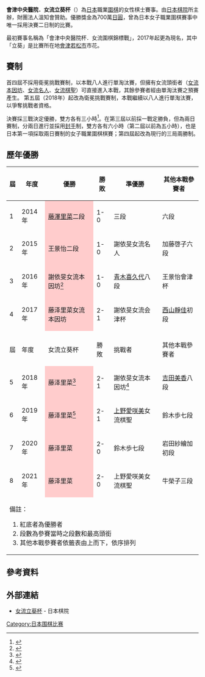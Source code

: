 {{围棋比赛
| name=會津中央醫院・女流立葵杯
| sponsor= [[日本棋院|日本棋院]]
| prize= 700萬[[日圓|日圓]]
| final=三番勝負
| style=8人淘汰賽
| time limit=三小時
| rule= 
| qualification=
| seeds=擁有女流頭銜者
| found= 2014年
}}
'''會津中央醫院．女流立葵杯'''（{{lang-ja|会津中央病院・女流立葵杯}}）為[[日本|日本]]職業[[圍棋|圍棋]]的女性棋士賽事。由[[日本棋院|日本棋院]]所主辦，財團法人溫知會{{link-ja|會津中央醫院|会津中央病院|會津中央醫院}}贊助。優勝獎金為700萬[[日圓|日圓]]，曾為日本女子職業圍棋賽事中唯一採用決賽二日制的比賽。

最初賽事名稱為「會津中央醫院杯．女流圍棋錦標戰」，2017年起更為現名，其中「立葵」是比賽所在地[[會津若松市|會津若松市]]市花。

==賽制==
首四屆不採用衛冕挑戰賽制，以本戰八人進行單淘汰賽，但擁有女流頭銜者（[[女流本因坊|女流本因坊]]、[[女流名人|女流名人]]、[[女流棋聖|女流棋聖]]）可直接進入本戰，其餘參賽者經由單淘汰賽之預賽產生。
第五屆（2018年）起改為衛冕挑戰賽制，本戰繼續以八人進行單淘汰賽，以爭奪挑戰者資格。

決賽採三戰決定優勝，雙方各有三小時<ref>{{Cite news| url=http://www.minpo.jp/pub/topics/hotnews/2017/01/post_1297.html| title=全女流棋士が激突　新生「第４回会津中央病院・女流立葵杯」　予選組み合わせ決まる| work=福島民報| date=2017-01-08| accessdate=2017-01-14| language=ja| archive-url=https://web.archive.org/web/20170116163625/http://www.minpo.jp/pub/topics/hotnews/2017/01/post_1297.html| archive-date=2017-01-16| dead-url=yes}}</ref>。在第三屆以前採一戰定勝負，但為兩日賽制，分兩日進行並採用[[封手|封手]]制，雙方各有六小時（第二屆以前為五小時），也是日本第一項採取兩日賽制的女子職業圍棋棋賽；第四屆起改為現行的三局兩勝制。

==歷年優勝==

{|class="wikitable"  style="font-size:91%"
! 屆 !! 年度 !! 優勝 !! 勝敗 !! 準優勝 !! colspan=6 | 其他本戰參賽者
|- align=center
! 1
| 2014年 || style="background-color: #ffcccc" | [[藤澤里菜|藤澤里菜]]二段 || 1-0 || {{tsl|ja|奥田あや|奥田彩}}三段 || {{tsl|ja|小山栄美|小山榮美}}六段 || {{tsl|ja|石井茜}}二段 || {{tsl|ja|加藤啓子}}六段 || [[王景怡|王景怡]]二段 || {{tsl|ja|万波奈穂|萬波奈穗}}三段 || [[謝依旻|謝依旻]]女流名人
|- align=center
! 2
| 2015年 || style="background-color: #ffcccc" | 王景怡二段 || 1-0 || 謝依旻女流名人 || 加藤啓子六段 || 石井茜二段 || {{tsl|ja|金子真季}}初段 || {{tsl|ja|桑原陽子}}六段 || 藤澤里菜會津杯 || {{tsl|ja|鈴木步}}六段
|- align=center
! 3
| 2016年 || style="background-color: #ffcccc" | 謝依旻女流本因坊<ref>{{Cite web |url=http://www.nihonkiin.or.jp/match_news/match_info/post_31.html |title=謝が初優勝！【第3回会津中央病院杯・女流囲碁トーナメント戦決勝】 |accessdate=2016-06-18 |archive-date=2016-06-22 |archive-url=https://web.archive.org/web/20160622134743/http://www.nihonkiin.or.jp/match_news/match_info/post_31.html |dead-url=no }}</ref> || 1-0 || [[青木喜久代|青木喜久代]]八段 || 王景怡會津杯 || [[稲葉かりん|稲葉かりん]]初段 || 藤澤里菜三段 || 金子真季初段 || 鈴木步七段 || {{tsl|ja|加藤朋子}}六段
|- align=center
! 4
| 2017年 || style="background-color: #ffcccc"| 藤泽里菜女流本因坊 || 2-1 || 謝依旻女流会津杯 || [[西山靜佳|西山靜佳]]初段 || {{tsl|ja|巻幡多栄子|卷幡多榮子}}四段 || 萬波奈穗三段 || 奥田彩三段 || 王景怡二段 || [[向井千瑛|向井千瑛]]五段
|- align=center
|colspan=11 |
|- align=center
! 屆 !! 年度 !! 女流立葵杯 !! 勝敗 !! 挑戰者 !! colspan=7 | 其他本戰參賽者
|- align=center
! 5
| 2018年 || style="background-color: #ffcccc"| 藤泽里菜<ref>{{Cite web |url=https://www.nihonkiin.or.jp/match_news/match_result/53_8.html |title=藤沢里菜女流立葵杯が連勝で防衛！【第6期会津中央病院・女流立葵杯挑戦手合三番勝負第2局】 |access-date=2018-06-22 |archive-date=2021-06-20 |archive-url=https://web.archive.org/web/20210620044412/https://www.nihonkiin.or.jp/match_news/match_result/53_8.html }}</ref> || 2-1 || 謝依旻女流本因坊<ref>{{Cite web |url=https://www.nihonkiin.or.jp/match_news/match_result/5_205.html |title=謝女流本因坊が挑戦者に【第5期会津中央病院・女流立葵杯】 |access-date=2018-05-21 |archive-date=2021-06-20 |archive-url=https://web.archive.org/web/20210620030427/https://www.nihonkiin.or.jp/match_news/match_result/5_205.html }}</ref> || [[吉田美香|吉田美香]]八段 || [[星合志保|星合志保]]二段 || [[田村千明|田村千明]]三段 || 加藤啓子六段 || 向井千瑛五段 || 石井茜三段 || 青木喜久代八段
|- align=center
! 6
| 2019年 || style="background-color: #ffcccc"| 藤泽里菜<ref>{{Cite web |url=https://www.nihonkiin.or.jp/match_news/match_result/62_10.html |title=藤沢が謝を下し連覇【第5期会津中央病院・女流立葵杯挑戦手合三番勝負第3局】 |accessdate=2019-06-25 |archive-date=2019-06-25 |archive-url=https://web.archive.org/web/20190625010758/https://www.nihonkiin.or.jp/match_news/match_result/62_10.html |dead-url=no }}</ref> || 2-1 || [[上野愛咲美|上野愛咲美]]女流棋聖 || 鈴木歩七段 || 星合志保二段 || 萬波奈穗扇興杯 || [[岩田紗繪加|岩田紗繪加]]初段 || [[加藤啓子|加藤啓子]]六段 || 謝依旻六段 || 吉田美香八段
|- align=center
! 7
| 2020年 || style="background-color: #ffcccc"| 藤泽里菜 || 2-0 || 鈴木歩七段 || 岩田紗繪加初段 || 謝依旻六段 || [[牛榮子|牛榮子]]二段 || [[加藤千笑|加藤千笑]]初段 || 王景怡三段 || [[奥田あや|奥田あや]]四段 || 上野愛咲美女流本因坊
|- align=center
! 8
| 2021年 || style="background-color: #ffcccc"| 藤泽里菜 || 2-0 || 上野愛咲美女流棋聖 || 牛榮子三段 || 加藤千笑二段 || [[仲邑菫|仲邑菫]]二段 || 奥田あや四段 || 鈴木歩七段 || [[小西和子|小西和子]]八段 || [[下坂美織|下坂美織]]三段
|- style="font-size:80%" 
| colspan=12 | 備註：
#紅底者為優勝者
#段數為參賽當時之段數和最高頭銜
#其他本戰參賽者依籤表由上而下，依序排列
|}

== 參考資料 ==
{{reflist}}

==外部連結==
* [http://www.nihonkiin.or.jp/match/aidu/ 女流立葵杯]{{Wayback|url=http://www.nihonkiin.or.jp/match/aidu/ |date=20140701144206 }} - 日本棋院

{{日本围棋比赛}}

[[Category:日本围棋比赛|Category:日本围棋比赛]]